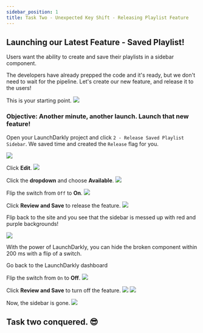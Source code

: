 ```yaml
---
sidebar_position: 1
title: Task Two - Unexpected Key Shift - Releasing Playlist Feature
---
```



## Launching our Latest Feature - Saved Playlist!

Users want the ability to create and save their playlists in a sidebar component.

The developers have already prepped the code and it's ready, but we don't need to wait for the pipeline. Let's create our new feature, and release it to the users!

This is your starting point.
<img src="/release2/9.png" />

### Objective\: Another minute, another launch. Launch that new feature!

Open your LaunchDarkly project and click `2 - Release Saved Playlist Sidebar`. We saved time and created the `Release` flag for you.

<img src="/release2/1.png" />

Click **Edit**.
<img src="/release2/2.png" />

Click the **dropdown** and choose **Available**.
<img src="/release2/3.png" />

Flip the switch from `Off` to **On**.
<img src="/release2/4.png" />

Click **Review and Save** to release the feature.
<img src="/release2/5.png" />


Flip back to the site and you see that the <span className="text-xl">sidebar is messed up with red and purple backgrounds!</span>

<img src="/brokenSidebar.png" />

With the power of LaunchDarkly, you can hide the broken component within 200 ms with a flip of a switch.

Go back to the LaunchDarkly dashboard

Flip the switch from `On` to **Off**.
<img src="/release2/6.png" />

Click **Review and Save** to turn off the feature.
<img src="/release2/7.png" />
<img src="/release2/8.png" />

Now, the sidebar is gone.
<img src="/release2/9.png" />

## Task two conquered. 😎
